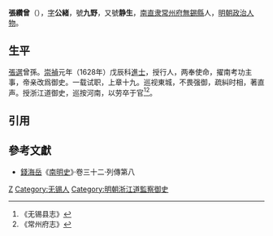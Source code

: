 {{Otheruses|other=名为张公绪的其他人物|张公绪}}

'''張纘曾'''（{{bd|1582年||1636年|}}），[[表字|字]]'''公緒'''，號'''九野'''，又號'''静生'''，[[南直隶|南直隶]][[常州府|常州府]][[無錫縣|無錫縣]]人，[[明朝|明朝]][[政治人物|政治人物]]。

==生平==
[[張選|張選]]曾孫。[[崇禎|崇禎]]元年（1628年）戊辰科[[進士|進士]]，授行人，两奉使命，擢南考功主事，帝亲改爲御史。一载试职，上章十九。巡视東城，不畏强御，疏糾时相，著直声。授浙江道御史，巡按河南，以劳卒于官<ref>《无锡县志》</ref><ref>《常州府志》</ref>。

==引用==
{{reflist}}

==參考文獻==
*[[錢海岳|錢海岳]]《[[南明史_(錢海岳)|南明史]]》·卷三十二·列傳第八

{{崇禎元年戊辰科殿試金榜}}
{{明朝人物小作品}}
[[Category:张姓|Z]]
[[Category:无锡人|Category:无锡人]]
[[Category:明朝浙江道監察御史|Category:明朝浙江道監察御史]]